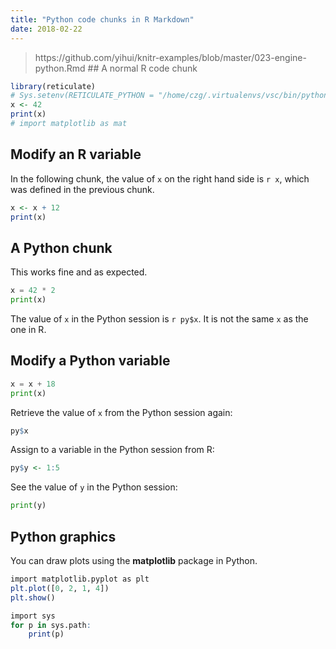 ```yaml
---
title: "Python code chunks in R Markdown"
date: 2018-02-22
---
```


> https://github.com/yihui/knitr-examples/blob/master/023-engine-python.Rmd
## A normal R code chunk

```r
library(reticulate)
# Sys.setenv(RETICULATE_PYTHON = "/home/czg/.virtualenvs/vsc/bin/python")
x <- 42
print(x)
# import matplotlib as mat
```

## Modify an R variable

In the following chunk, the value of `x` on the right hand side
is `r x`, which was defined in the previous chunk.

```r
x <- x + 12
print(x)
```

## A Python chunk

This works fine and as expected. 

```python
x = 42 * 2
print(x) 
```

The value of `x` in the Python session is `r py$x`.
It is not the same `x` as the one in R.

## Modify a Python variable

```python
x = x + 18 
print(x)
```

Retrieve the value of `x` from the Python session again:

```r
py$x
```

Assign to a variable in the Python session from R:

```r
py$y <- 1:5
```

See the value of `y` in the Python session:

```python
print(y)
```

## Python graphics

You can draw plots using the **matplotlib** package in Python.

```r
import matplotlib.pyplot as plt
plt.plot([0, 2, 1, 4])
plt.show()

import sys  
for p in sys.path: 
    print(p)

```
